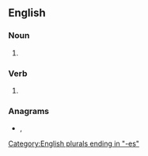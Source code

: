 ==English==

===Noun===
{{head|en|noun plural form}}

# {{plural of|slash|lang=en}}

===Verb===
{{head|en|verb form}}

# {{en-third-person singular of|slash}}

===Anagrams===
* {{l|en|ashless}}, {{l|en|hassles}}

[[Category:English plurals ending in "-es"]]